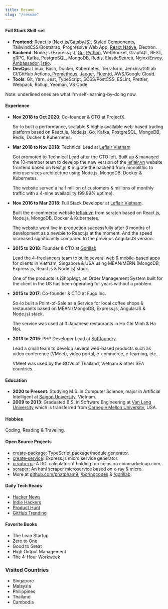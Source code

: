 ---
title: Resume
slug: "/resume"
---

#### Full Stack Skill-set

- **Frontend**: React.js (Next.js/<u>GatsbyJS</u>), Styled Components, TailwindCSS/Bootstrap, Progressive Web App, <u>React Native</u>, Electron.
- **Backend**: Node.js (Express.js), <u>Go</u>, <u>Python</u>, WebSocket, GraphQL, REST, <u>gRPC</u>, Kafka, PostgreSQL, MongoDB, Redis, <u>ElasticSearch</u>, Nginx/<u>Envoy</u>, <u>Ambassador</u>, <u>Istio</u>.
- **DevOps**: Linux, Bash, Docker, Kubernetes, Terraform, Jenkins/GitLab CI/GitHub Actions, <u>Prometheus</u>, <u>Jaeger</u>, <u>Fluentd</u>, AWS/Google Cloud.
- **Tools**: Git, Yarn, Jest, TypeScript, SCSS/PostCSS, ESLint, Prettier, Webpack, Rollup, Yeoman, VS Code.

Note: underlined ones are what I'm self-learning-by-doing now.

#### Experience
- **Nov 2018 to Oct 2020**: Co-founder & CTO at ProjectX.

  So-lo built a performance, scalable & highly available web-based trading platform based on React.js, Node.js, Go, Kafka, PostgreSQL, MongoDB, Redis, Docker & Kubernetes.

- **Mar 2018 to Nov 2018**: Technical Lead at [Leflair Vietnam](https://leflair.vn)

  Got promoted to Technical Lead after the CTO left. Built up & managed the 10-member team to develop the new version of the [leflair.vn](https://leflair.vn) website frontend based on Next.js & migrate the backend from monolithic to microservices architecture using Node.js, MongoDB, Docker & Kubernetes.

  The website served a half million of customers & millions of monthly traffic with a 4-nine availability (99.99% uptime).

- **Nov 2016 to Mar 2018**: Full Stack Developer at [Leflair Vietnam](https://leflair.vn).

  Built the e-commerce website [leflair.vn](https://leflair.vn) from scratch based on React.js, Node.js, MongoDB, Docker & Kubernetes.

  The website went live in production successfully after 3 months of development as a newbie to React.js at the moment. And the speed increased significantly compared to the previous AngularJS version.

- **2015 to 2018**: Founder & CTO at [Gorillab](https://github.com/gorillab)

  Lead the 4-freelancers team to build several web & mobile-based apps for clients in Vietnam, Singapore & USA using MEAN/MERN (MongoDB, Express.js, React.js & Node.js) stack.

  One of the products is iShopMgt, an Order Management System built for the client in the US has been operating for years without a problem.

- **2015 to 2017**: Co-founder & CTO at Fugu Inc.

  So-lo built a Point-of-Sale as a Service for local coffee shops & restaurants based on MEAN (MongoDB, Express.js, AngularJS & Node.js) stack.

  The service was used at 3 Japanese restaurants in Ho Chi Minh & Ha Noi.

- **2013 to 2015**: PHP Developer Lead at [Softfoundry](http://www.softfoundry.com).

  Lead a small team to develop several web-based products such as video conference (VMeet), video portal, e-commerce, e-learning, etc...

  VMeet was used by the GOVs of Thailand, Vietnam & other SEA countries.

#### Education

- **2020 to Present**: Studying M.S. in Computer Science, major in Artificial Intelligent at [Saigon University](https://sgu.edu.vn), Vietnam.
- **2009 to 2013**: Graduated B.S. in Software Engineering at [Van Lang University](http://www.vanlanguni.edu.vn/) which is transferred from [Carnegie Mellon University](https://cmu.edu), USA.

#### Hobbies

Coding, Reading & Traveling.

#### Open Source Projects

- [create-package](https://github.com/boringcodes/create-package): TypeScript package/module generator.
- [create-service](https://github.com/boringcodes/create-service): Express.js micro service generator.
- [crypto-roi](https://github.com/phatpham9/crypto-roi): A ROI calculator of holding top coins on coinmarketcap.com..
- [scraper](https://github.com/phatpham9/scraper): An html scraper microservice based on x-ray & micro​.
- More at [github.com/phatpham9](https://github.com/phatpham9), [/boringcodes](https://github.com/boringcodes) & [/gorillab](https://github.com/gorillab).

#### Daily Tech Reads

- [Hacker News](https://news.ycombinator.com)
- [Indie Hackers](https://www.indiehackers.com)
- [Product Hunt](https://www.producthunt.com)
- [GitHub Trending](https://github.com/trending)

#### Favorite Books

- The Lean Startup
- Zero to One
- Good to Great
- High Output Management
- The 4-Hour Workweek

### Visited Countries

- Singapore
- Malaysia
- Philippines
- Thailand
- Cambodia
